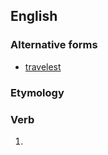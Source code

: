 ==English==

===Alternative forms===
* [[travelest]]

===Etymology===
{{suffix|en|travel|est|nocat=1}}

===Verb===
{{head|en|verb form}}

# {{en-archaic second-person singular of|travel|lang=en}}